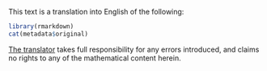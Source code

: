 ::: {.translator-note}
This text is a translation into English of the following:

```r
library(rmarkdown)
cat(metadata$original)
```

[The translator](https://thosgood.com) takes full responsibility for any errors introduced, and claims no rights to any of the mathematical content herein.
:::